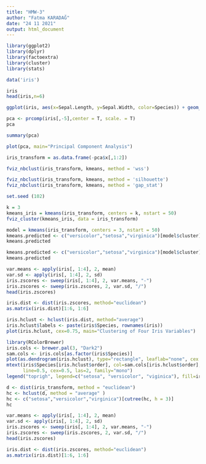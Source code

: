 ---
title: "HMW-3"
author: "Fatma KARADAĞ"
date: "24 11 2021"
output: html_document
---

```{r}
library(ggplot2)
library(dplyr)
library(factoextra)
library(cluster)
library(stats)
```


```{r }
data('iris')
```



```{r}
iris
head(iris,n=6)
```

```{r}
ggplot(iris, aes(x=Sepal.Length, y=Sepal.Width, color=Species)) + geom_point()
```

```{r}
pca <- prcomp(iris[,-5],center = T, scale. = T)
pca
```


```{r}
summary(pca)
```



```{r}
plot(pca, main="Principal Component Analysis")
```


```{r}
iris_transform = as.data.frame(-pca$x[,1:2])
```


```{r}
fviz_nbclust(iris_transform, kmeans, method = 'wss')
```




```{r}
fviz_nbclust(iris_transform, kmeans, method = 'silhouette')
fviz_nbclust(iris_transform, kmeans, method = 'gap_stat')
```



```{r}
set.seed (102)
```

```{r}
k = 3
kmeans_iris = kmeans(iris_transform, centers = k, nstart = 50)
fviz_cluster(kmeans_iris, data = iris_transform)
```

```{r}
model = kmeans(iris_transform, centers = 3, nstart = 50)
kmeans.predicted <- c("versicolor","setosa","virginica")[model$cluster]
kmeans.predicted
```


```{r}
kmeans.predicted <- c("versicolor","setosa","virginica")[model$cluster]
kmeans.predicted
```


```{r}
var.means <- apply(iris[, 1:4], 2, mean)
var.sd <- apply(iris[, 1:4], 2, sd)
iris.zscores <- sweep(iris[, 1:4], 2, var.means, "-")
iris.zscores <- sweep(iris.zscores, 2, var.sd, "/")
head(iris.zscores)
```



```{r}
iris.dist <- dist(iris.zscores, method="euclidean")
as.matrix(iris.dist)[1:6, 1:6]
```


```{r}
iris.hclust <- hclust(iris.dist, method="average")
iris.hclust$labels <- paste(iris$Species, rownames(iris))
plot(iris.hclust, cex=0.75, main="Clustering of Four Iris Variables")
```


```{r}
library(RColorBrewer)
iris.cols <- brewer.pal(3, "Dark2")
sam.cols <- iris.cols[as.factor(iris$Species)]
plot(as.dendrogram(iris.hclust), type="rectangle", leaflab="none", cex.lab=2, main="Clustering of Four Iris Variables")
mtext(iris$Species[iris.hclust$order], col=sam.cols[iris.hclust$order], side=1, at=1:nrow(iris), 
      line=0.5, cex=0.5, las=2, family="mono")
legend("toprigh", legend=c("setosa", "versicolor", "viginica"), fill=iris.cols)
```



```{r}
d <- dist(iris_transform, method = "euclidean")
hc <- hclust(d, method = "average" )
hc <- c("setosa","versicolor","virginica")[cutree(hc, h = 3)]
hc
```


```{r}
var.means <- apply(iris[, 1:4], 2, mean)
var.sd <- apply(iris[, 1:4], 2, sd)
iris.zscores <- sweep(iris[, 1:4], 2, var.means, "-")
iris.zscores <- sweep(iris.zscores, 2, var.sd, "/")
head(iris.zscores)
```


```{r}
iris.dist <- dist(iris.zscores, method="euclidean")
as.matrix(iris.dist)[1:6, 1:6]
```

